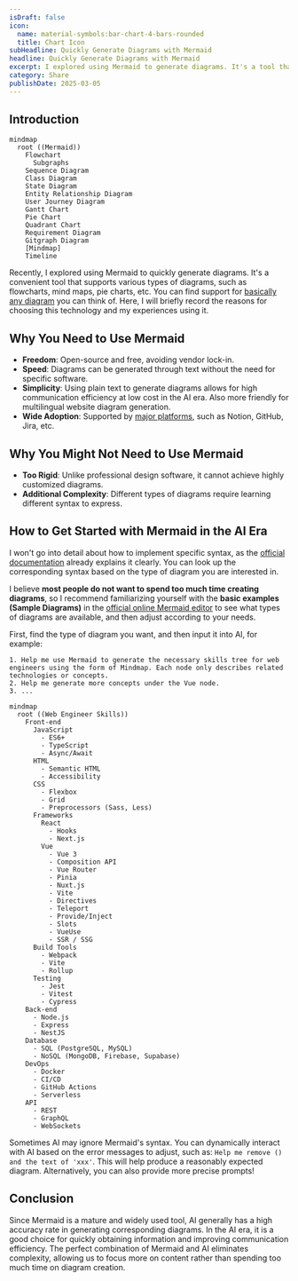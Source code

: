 ```yaml
---
isDraft: false
icon:
  name: material-symbols:bar-chart-4-bars-rounded
  title: Chart Icon
subHeadline: Quickly Generate Diagrams with Mermaid
headline: Quickly Generate Diagrams with Mermaid
excerpt: I explored using Mermaid to generate diagrams. It's a tool that supports various types of diagrams, allowing us to focus on content rather than chart creation.
category: Share
publishDate: 2025-03-05
---
```


## Introduction

```mermaid
mindmap
  root ((Mermaid))
    Flowchart
      Subgraphs
    Sequence Diagram
    Class Diagram
    State Diagram
    Entity Relationship Diagram
    User Journey Diagram
    Gantt Chart
    Pie Chart
    Quadrant Chart
    Requirement Diagram
    Gitgraph Diagram
    [Mindmap]
    Timeline
```

Recently, I explored using Mermaid to quickly generate diagrams. It's a convenient tool that supports various types of diagrams, such as flowcharts, mind maps, pie charts, etc. You can find support for [basically any diagram](https://mermaid.js.org/syntax/flowchart.html) you can think of. Here, I will briefly record the reasons for choosing this technology and my experiences using it.

## Why You Need to Use Mermaid

- **Freedom**: Open-source and free, avoiding vendor lock-in.
- **Speed**: Diagrams can be generated through text without the need for specific software.
- **Simplicity**: Using plain text to generate diagrams allows for high communication efficiency at low cost in the AI era. Also more friendly for multilingual website diagram generation.
- **Wide Adoption**: Supported by [major platforms](https://mermaid.js.org/ecosystem/integrations-community.html#productivity-tools), such as Notion, GitHub, Jira, etc.

## Why You Might Not Need to Use Mermaid

- **Too Rigid**: Unlike professional design software, it cannot achieve highly customized diagrams.
- **Additional Complexity**: Different types of diagrams require learning different syntax to express.

## How to Get Started with Mermaid in the AI Era

I won't go into detail about how to implement specific syntax, as the [official documentation](https://mermaid.js.org/syntax/flowchart.html) already explains it clearly. You can look up the corresponding syntax based on the type of diagram you are interested in.

I believe **most people do not want to spend too much time creating diagrams**, so I recommend familiarizing yourself with the **basic examples (Sample Diagrams)** in the [official online Mermaid editor](https://mermaid-js.github.io/mermaid-live-editor/) to see what types of diagrams are available, and then adjust according to your needs.

First, find the type of diagram you want, and then input it into AI, for example:

```
1. Help me use Mermaid to generate the necessary skills tree for web engineers using the form of Mindmap. Each node only describes related technologies or concepts.
2. Help me generate more concepts under the Vue node.
3. ...
```

```mermaid
mindmap
  root ((Web Engineer Skills))
    Front-end
      JavaScript
        - ES6+
        - TypeScript
        - Async/Await
      HTML
        - Semantic HTML
        - Accessibility
      CSS
        - Flexbox
        - Grid
        - Preprocessors (Sass, Less)
      Frameworks
        React
          - Hooks
          - Next.js
        Vue
          - Vue 3
          - Composition API
          - Vue Router
          - Pinia
          - Nuxt.js
          - Vite
          - Directives
          - Teleport
          - Provide/Inject
          - Slots
          - VueUse
          - SSR / SSG
      Build Tools
        - Webpack
        - Vite
        - Rollup
      Testing
        - Jest
        - Vitest
        - Cypress
    Back-end
      - Node.js
      - Express
      - NestJS
    Database
      - SQL (PostgreSQL, MySQL)
      - NoSQL (MongoDB, Firebase, Supabase)
    DevOps
      - Docker
      - CI/CD
      - GitHub Actions
      - Serverless
    API
      - REST
      - GraphQL
      - WebSockets
```

<Info type="warning">

Sometimes AI may ignore Mermaid's syntax. You can dynamically interact with AI based on the error messages to adjust, such as: `Help me remove () and the text of 'xxx'`. This will help produce a reasonably expected diagram. Alternatively, you can also provide more precise prompts!

</Info>

## Conclusion

Since Mermaid is a mature and widely used tool, AI generally has a high accuracy rate in generating corresponding diagrams. In the AI era, it is a good choice for quickly obtaining information and improving communication efficiency. The perfect combination of Mermaid and AI eliminates complexity, allowing us to focus more on content rather than spending too much time on diagram creation.
